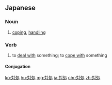 ==Japanese==
{{ja-kanjitab|たい|しょ|yomi=on}}

===Noun===
{{ja-noun|たいしょ}}

# [[coping]], [[handling]]

===Verb===
{{ja-verb-suru|たいしょ}}

# to [[deal with]] something; to [[cope with]] something

====Conjugation====
{{ja-suru|たいしょ}}

[[ko:対処]]
[[hu:対処]]
[[mg:対処]]
[[ja:対処]]
[[chr:対処]]
[[zh:対処]]